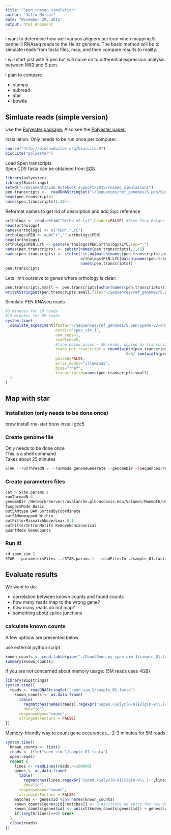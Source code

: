 ```yaml
---
title: "Spen_rnaseq_simulation"
author: "Julin Maloof"
date: "November 29, 2015"
output: html_document
---
```


I want to determine how well various aligners perform when mapping S. pennellii RNAseq reads to the Heinz genome.  The basic method will be to simulate reads from fasta files, map, and then compare results to reality.

I will start just with S.pen but will move on to differential expression analysis between M82 and S.pen.

I plan to compare

* stampy
* subread
* star
* bowtie

## Simluate reads (simple version)

Use the [Polyester package.](http://bioconductor.org/packages/release/bioc/vignettes/polyester/inst/doc/polyester.html)  Also see the [Polyester paper.](http://bioinformatics.oxfordjournals.org/content/31/17/2778)

Installation.  Only needs to be run once per computer.
```r
source("http://bioconductor.org/biocLite.R")
biocLite("polyester")
```

Load Spen transcripts  
Spen CDS fasta can be obtained from [SGN](ftp://ftp.solgenomics.net/genomes/Solanum_pennellii/annotations/)
```r
library(polyester)
library(Biostrings)
setwd("~/Documents/Lab Notebook support/2015/rnaseq_simulations")
pen.transcripts <-  readDNAStringSet("~/Sequences/ref_genomes/S.pen/Spenn-v2-cds-annot.fa")
head(pen.transcripts)
names(pen.transcripts[1:10])
```

Reformat names to get rid of description and add Slyc reference
```r
orthologs <- read.delim("Ortho_v2.txt",header=FALSE) #From Tony Bolger
head(orthologs)
names(orthologs) <- c("PEN","LYC")
orthologs$PEN <- sub("t","",orthologs$PEN)
head(orthologs)
orthologs$PEN.LYC <- paste(orthologs$PEN,orthologs$LYC,sep="_")
names(pen.transcripts) <- substr(names(pen.transcripts),1,16)
names(pen.transcripts) <- ifelse(!is.na(match(names(pen.transcripts),orthologs$PEN)),
                                 orthologs$PEN.LYC[match(names(pen.transcripts),orthologs$PEN)],
                                 names(pen.transcripts))
pen.transcripts
```

Lets limit ourselve to genes where orthology is clear:
```r
pen.transcripts.small <- pen.transcripts[nchar(names(pen.transcripts))>16]
writeXStringSet(pen.transcripts.small,file="~/Sequences/ref_genomes/S.pen/Spenn-v2-cds-annot_orthlogs_only.fa")
```


Simulate PEN RNAseq reads
```r
#3 minutes for 1M reads
#15 minutes for 5M reads
system.time(
  simulate_experiment(fasta="~/Sequences/ref_genomes/S.pen/Spenn-v2-cds-annot_orthlogs_only.fa",
                      outdir="spen_sim_1",
                      num_reps=1,
                      readlen=45,
                      #line below gives ~ 5M reads, scaled by transcript length
                      reads_per_transcript = round(width(pen.transcripts.small) * 
                                                     5e6/ sum(width(pen.transcripts.small) )),
                      paired=FALSE,
                      error_model="illumina5",
                      bias="rnaf",
                      transcriptid=names(pen.transcripts.small)
  )
)

```

## Map with star

### Installation (only needs to be done once)

brew install rna-star
brew install gcc5 

### Create genome file
Only needs to be done once  
This is a shell command  
Takes about 25 minutes  
```r
STAR --runThreadN 6 --runMode genomeGenerate --genomeDir ~/Sequences/ref_genomes/tomato/ITAG2.4_Chromo2.5/STAR_genome --genomeFastaFiles ~/Sequences/ref_genomes/tomato/ITAG2.4_Chromo2.5/S_lycopersicum_chromosomes.2.50.fa --sjdbGTFfile ~/Sequences/ref_genomes/tomato/ITAG2.4_Chromo2.5/ITAG2.4_gene_models.gff3 --sjdbGTFtagExonParentTranscript Parent
```

### Create parameters files
```r
cat > STAR.params.1
runThreadN 6
genomeDir /Network/Servers/avalanche.plb.ucdavis.edu/Volumes/Mammoth/Users/jmaloof/Sequences/ref_genomes/tomato/ITAG2.4_Chromo2.5/STAR_genome
twopassMode Basic
outSAMtype BAM SortedByCoordinate
outSAMunmapped Within
outFilterMismatchNoverLmax 0.1
outFilterIntronMotifs RemoveNoncanonical
quantMode GeneCounts

```

### Run it!
```r
cd spen_sim_1
STAR --parametersFiles ../STAR.params.1 --readFilesIn ./sample_01.fasta --outFileNamePrefix STAR_1 
```

## Evaluate results

We want to do:

* correlation between known counts and found counts
* how many reads map to the wrong gene?
* how many reads do not map?
* something about splice junctions

### calculate known counts

A few options are presented below

use external python script
```r
known_counts <- read.table(pipe("./CountGene.py spen_sim_1/sample_01.fasta"),col.names=c("id","count"))
summary(known_counts)
```


If you are not concerned about memory usage:
(5M reads uses 4GB)
```r
library(Biostrings)
system.time({
  reads <- readDNAStringSet("spen_sim_1/sample_01.fasta")
    known_counts <- as.data.frame(
      table(
        regmatches(names(reads),regexpr("Sopen.+Solyc[0-9]{2}g[0-9\\.]+",names(reads))),
        dnn="id"),
      responseName="count",
      stringsAsFactors = FALSE)
})
```

Memory-friendly way to count gene occurences...
2-3 minutes for 5M reads
```r
system.time({
  known_counts <- list()
  reads <- file("spen_sim_1/sample_01.fasta")
  open(reads)
  repeat {
    lines <- readLines(reads,n=100000)
    genes <- as.data.frame(
      table(
        regmatches(lines,regexpr("Sopen.+Solyc[0-9]{2}g[0-9\\.]+",lines)),
        dnn="id"),
      responseName="count",
      stringsAsFactors = FALSE)
    matches <- genes$id %in% names(known_counts)
    known_counts[genes$id[!matches]] <- 0 #initiate an entry for new genes
    known_counts[genes$id] <- unlist(known_counts[genes$id]) + genes$count
    if(length(lines)==0) break
  }
  close(reads)    
})
```


